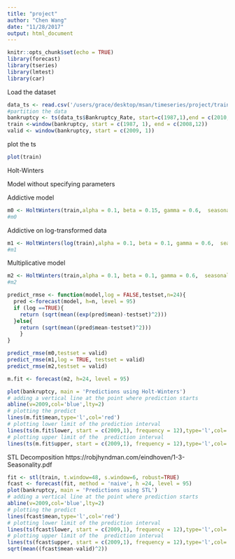 ```yaml
---
title: "project"
author: "Chen Wang"
date: "11/28/2017"
output: html_document
---
```


```r
knitr::opts_chunk$set(echo = TRUE)
library(forecast)
library(tseries)
library(lmtest)
library(car)
```

Load the dataset
```r
data_ts <- read.csv('/users/grace/desktop/msan/timeseries/project/train.csv', header = T)
#partition the data
bankruptcy <- ts(data_ts$Bankruptcy_Rate, start=c(1987,1),end = c(2010,12), frequency=12)
train <-window(bankruptcy, start = c(1987, 1), end = c(2008,12))
valid <- window(bankruptcy, start = c(2009, 1))
```
plot the ts
```r
plot(train)
```

Holt-Winters

Model without specifying parameters

Addictive model
```r
m0 <- HoltWinters(train,alpha = 0.1, beta = 0.15, gamma = 0.6,  seasonal = 'add')
#m0
```

Addictive on log-transformed data
```r
m1 <- HoltWinters(log(train),alpha = 0.1, beta = 0.1, gamma = 0.6,  seasonal = 'add')
#m1
```

Multiplicative model
```r
m2 <- HoltWinters(train,alpha = 0.1, beta = 0.1, gamma = 0.6,  seasonal = 'mult')
#m2
```

```r
predict_rmse <- function(model,log = FALSE,testset,n=24){
  pred <-forecast(model, h=n, level = 95)
  if (log ==TRUE){
    return (sqrt(mean((exp(pred$mean)-testset)^2)))
  }else{
    return (sqrt(mean((pred$mean-testset)^2)))
    }
}
```


```r
predict_rmse(m0,testset = valid)
predict_rmse(m1,log = TRUE, testset = valid)
predict_rmse(m2,testset = valid)
```

```r
m.fit <- forecast(m2, h=24, level = 95)

plot(bankruptcy, main = 'Predictions using Holt-Winters') 
# adding a vertical line at the point where prediction starts
abline(v=2009,col='blue',lty=2)
# plotting the predict
lines(m.fit$mean,type='l',col='red')
# plotting lower limit of the prediction interval
lines(ts(m.fit$lower, start = c(2009,1), frequency = 12),type='l',col='green') 
# plotting upper limit of the  prediction interval
lines(ts(m.fit$upper, start = c(2009,1), frequency = 12),type='l',col='green')
```



STL Decomposition 
https://robjhyndman.com/eindhoven/1-3-Seasonality.pdf
```r
fit <- stl(train, t.window=48, s.window=6, robust=TRUE)
fcast <- forecast(fit, method = 'naive', h =24, level = 95)
plot(bankruptcy, main = 'Predictions using STL') 
# adding a vertical line at the point where prediction starts
abline(v=2009,col='blue',lty=2)
# plotting the predict
lines(fcast$mean,type='l',col='red')
# plotting lower limit of the prediction interval
lines(ts(fcast$lower, start = c(2009,1), frequency = 12),type='l',col='green') 
# plotting upper limit of the  prediction interval
lines(ts(fcast$upper, start = c(2009,1), frequency = 12),type='l',col='green')
sqrt(mean((fcast$mean-valid)^2))
```






